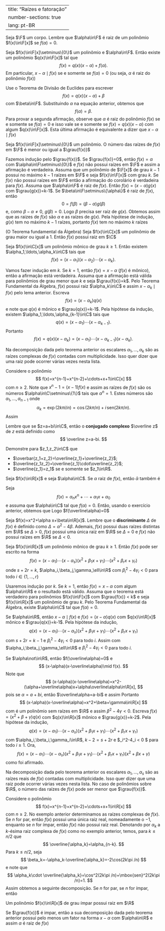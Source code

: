 

---
title: "Raízes e fatoração"
number-sections: true
lang: pt-BR
---

Seja $\F$ um corpo. Lembre que $\alpha\in\F$ é raiz de um polinômio $f(x)\in\F[x]$ se $f(\alpha)=0$.

:::{#lem-}
Seja $f(x)\in\F[x]\setminus\{0\}$ um polinômio e $\alpha\in\F$. Então existe um polinômio $q(x)\in\F[x]$ tal que
$$
f(x)=q(x)(x-\alpha)+f(\alpha).
$$
Em particular, $x-\alpha\mid f(x)$ se e somente se $f(\alpha)=0$ (ou seja, $\alpha$ é raiz do polinômio $f(x)$)
:::


:::{.proof}
Use o Teorema de Divisão de Euclides para escrever
$$
f(x)=q(x)(x-\alpha)+\beta
$$
com $\beta\in\F$. Substituindo $\alpha$ na equação anterior, obtemos que
$$
f(\alpha)=\beta.
$$
Para provar a segunda afirmação, observe que $\alpha$ é raiz do polinômio $f(x)$ se e somente se $f(\alpha)=0$ e isso vale se e somente se $f(x)=q(x)(x-\alpha)$ com algum $q(x)\in\F[x]$. Esta última afirmação é equivalente a dizer que $x-\alpha\mid f(x)$
:::


:::{#cor-}
Seja $f(x)\in\F[x]\setminus\{0\}$ um polinômio. O número das raízes de $f(x)$ em $\F$ é menor ou igual a $\grau{f(x)}$
:::


:::{.proof}
Fazemos indução pelo $\grau{f(x)}$. Se $\grau{f(x)}=0$, então $f(x)=\alpha$ com $\alpha\in\F\setminus\{0\}$ e $f(x)$ não possui raízes em $\F$ e assim a afirmação é verdadeira. Assuma que um polinômio de $\F[x]$ de grau $k-1$ possui no máximo $k-1$ raízes em $\F$ e seja $f(x)\in\F[x]$ com grau $k$. Se $f(x)$ não possui raízes em $\F$ então a afirmação do corolário é verdadeira para $f(x)$. Assuma que $\alpha\in\F$ é raiz de $f(x)$. Então $f(x)=(x-\alpha)g(x)$ com $\grau{g(x)}=k-1$. Se $\beta\in\F\setminus\{\alpha\}$ é raiz de $f(x)$, então
$$
0=f(\beta)=(\beta-\alpha)g(\beta)
$$
e, como $\beta-\alpha\neq 0$, $g(\beta)=0$. Logo $\beta$ precisa ser raiz de $g(x)$. Obtemos assim que as raizes de $f(x)$ são $\alpha$ e as raízes de $g(x)$. Pela hipótese de indução, $g(x)$ tem no máximo $k-1$ raízes, portanto $f(x)$ tem no máximo $k$ raízes
:::


:::{#thm-}
 (O Teorema fundamental da Álgebra)
Seja $f(x)\in\C[x]$ um polinômio de grau maior ou igual a $1$. Então $f(x)$ possui raiz em $\C$
:::


:::{#thm-}
Seja $f(x)\in\C[x]$ um polinômio mônico de grau $k\geq 1$. Então existem $\alpha_1,\ldots,\alpha_k\in\C$ tais que
$$
f(x)=(x-\alpha_1)(x-\alpha_2)\cdots(x-\alpha_k).
$$
:::


:::{.proof}
Vamos fazer indução em $k$. Se $k=1$, então $f(x)=x-\alpha$ ($f(x)$ é mônico), então a afirmação está verdadeira. Assuma que a afirmação está válida para polinômios de grau menor que $k$ e seja $\grau{f(x)}=k$. Pelo Teorema Fundamental da Álgebra, $f(x)$ possui raiz $\alpha_k\in\C$ e assim $x-\alpha_k\mid f(x)$ pelo lema anterior. Escreva
$$
f(x)=(x-\alpha_k)q(x)
$$
e note que $q(x)$ é mônico e $\grau{q(x)}=k-1$. Pela hipótese da indução, existem $\alpha_1,\ldots,\alpha_{k-1}\in\C$ tais que
$$
q(x)=(x-\alpha_1)\cdots (x-\alpha_{k-1}).
$$
Portanto
$$
f(x)=q(x)(x-\alpha_k)=(x-\alpha_1)\cdots(x-\alpha_{k-1})(x-\alpha_k).
$$
:::

Na decomposição dada pelo teorema anterior os escalares $\alpha_1,\ldots,\alpha_k$ são as raízes complexas de $f(x)$ contadas com multiplicidade. Isso quer dizer que uma raiz pode ocorrer várias vezes nesta lista.

:::{#exm-}
Considere o polinômio
$$
f(x)=x^{n-1}+x^{n-2}+\cdots+x+1\in\C[x]
$$
com $n\geq 2$. Note que $x^n-1=(x-1)f(x)$ e assim as raízes de  $f(x)$ são os números $\alpha\in\C\setminus\{1\}$ tais que $\alpha^n=1$. Estes números são $\alpha_1,\ldots,\alpha_{n-1}$ onde
$$
\alpha_k=\exp(2k\pi i/n)=\cos(2k\pi/n)+i\,\mbox{sen}(2k\pi/n).
$$
Assim
\begin{align*}
f(x)&=x^{n-1}+x^{n-2}+\cdots+x+1\\
&=\prod_{k=1}^{n-1}(x-\alpha_k)\\
&=\prod_{k=1}^{n-1}(x-\exp(2k\pi i/n))\\
&=\prod_{k=1}^{n-1}(x-\cos(2k\pi/n)-i\,\mbox{sen}(2k\pi/n))
\end{align*}
:::

Lembre que se $z=a+bi\in\C$, então o **conjugado complexo** $\overline z$ de $z$ está definido como
$$
\overline z=a-bi.
$$

:::{#exr-}
Demonstre para $z_1,z_2\in\C$ que


-  $\overbar{z_1+z_2}=\overline{z_1}+\overline{z_2}$;
-  $\overline{z_1z_2}=\overline{z_1}\cdot\overline{z_2}$;
-  $\overline{z_1}=z_1$ se e somente se $z_1\in\R$.

:::


:::{#lem-comp-conj-root}
Seja $f(x)\in\R[x]$ e seja $\alpha\in\C$. Se $\alpha$ raiz de $f(x)$, então $\bar\alpha$ também é
:::


:::{.proof}
Seja
$$
f(x)=\alpha_nx^n+\cdots+\alpha_1x+\alpha_0
$$
e assuma que $\alpha\in\C$ tal que $f(\alpha)=0$. Então, usando o exercício anterior, obtemos que
\begin{align*}
0&=\overline 0=\overline{f(\alpha)}=\overline{\alpha_n\alpha^n+\cdots+\alpha_1\alpha+\alpha_0}\\&=
\alpha_n\overline \alpha^n+\cdots+\alpha_1\overline \alpha+\alpha_0.
\end{align*}
Logo $f(\overline\alpha)=0$
:::

Seja $f(x)=x^2+\alpha x+\beta\in\R[x]$. Lembre que o **discriminante** $\Delta$ de $f(x)$ é definido como $\Delta=\alpha^2-4\beta$. Ademais,  $f(x)$ possui duas raízes distintas em $\R$ se $\Delta >  0$, $f(x)$ possui uma única raiz em $\R$ se $\Delta=0$ e $f(x)$ não possui raízes em $\R$ se $\Delta < 0$.

:::{#thm-}
Seja $f(x)\in\R[x]$ um polinômio mônico de grau $k\geq 1$.  Então $f(x)$ pode ser escrito na forma
$$
f(x)=(x-\alpha_1)\cdots (x-\alpha_s)(x^2+\beta_1x+\gamma_1)\cdots (x^2+\beta_rx+\gamma_r)
$$
onde $s+2r=k$, $\alpha_i,\beta_j,\gamma_\ell\in\R$ com $\beta_i^2-4\gamma_i < 0$ para todo $i\in\{1,\ldots,r\}$
:::


:::{.proof}
Usaremos indução por $k$. Se $k=1$, então $f(x)=x-\alpha$ com algum $\alpha\in\R$ e o resultado está válido.
Assuma que o teorema está verdadeiro para polinômios $f(x)\in\F[x]$ com  $\grau{f(x)} < k$ e seja $f(x)\in\R[x]$ um polinômio de grau $k$. Pelo Teorema Fundamental da Álgebra, existe $\alpha\in\C$ tal que $f(\alpha)=0$.

Se $\alpha\in\R$, então $x-\alpha\mid f(x)$ e $f(x)=(x-\alpha)q(x)$ com $q(x)\in\R[x]$ mônico e $\grau{q(x)}=k-1$. Pela hipótese da indução,
$$
q(x)=(x-\alpha_1)\cdots (x-\alpha_s)(x^2+\beta_1x+\gamma_1)\cdots (x^2+\beta_rx+\gamma_r)
$$
com $s+2r=k-1$ e $\beta_i^2-4\gamma_i < 0$ para todo $i$.
Assim
\begin{align*}
f(x)&=(x-\alpha)q(x)\\&=(x-\alpha)(x-\alpha_1)\cdots(x-\alpha_s)(x^2+\beta_1x+\gamma_1)\cdots (x^2+\beta_rx+\gamma_r).
\end{align*}
com $\alpha_i,\beta_j,\gamma_\ell\in\R$ e $\beta_i^2-4\gamma_i < 0$ para todo $i$.

Se $\alpha\not\in\R$, então $f(\overline\alpha)=0$ e
$$
(x-\alpha)(x-\overline\alpha)\mid f(x).
$$
Note que
$$
(x-\alpha)(x-\overline\alpha)=x^2-(\alpha+\overline\alpha)x+\alpha\overline\alpha\in\R[x],
$$
pois se $\alpha=a+bi$, então $\overline\alpha=a-bi$ e assim
\begin{align*}
\alpha+\overline\alpha&=2a\in\R\\
\alpha\overline\alpha&=a^2+b^2\in\R.
\end{align*}
Portanto
$$
(x-\alpha)(x-\overline\alpha)=x^2+\beta+\gamma\in\R[x]
$$
com
\begin{align*}
\beta&=-\alpha-\overline{\alpha}=-2a; \\
\gamma&=\alpha\cdot\overline{\alpha}=a^2+b^2
\end{align*}
é um polinômio sem raízes em $\R$ e assim $\beta^2-4\gamma < 0$.
Escreva $f(x)=(x^2+\beta+\gamma)q(x)$ com $q(x)\in\R[x]$ mônico e $\grau{g(x)}=k-2$. Pela hipótese da indução,
$$
q(x)=(x-\alpha_1)\cdots (x-\alpha_s)(x^2+\beta_1x+\gamma_1)\cdots (x^2+\beta_rx+\gamma_r)
$$
com $\alpha_i,\beta_i,\gamma_i\in\R$, $k-2=s+2r$ e $\beta_i^2-4\gamma_i < 0 $ para todo $i\geq 1$. Ora,
$$
f(x)=(x-\alpha_1)\cdots (x-\alpha_s)(x^2+\beta_1x+\gamma_1)\cdots (x^2+\beta_rx+\gamma_r)(x^2+\beta x+\gamma)
$$
como foi afirmado.

:::

Na decomposição dada pelo teorema anterior os escalares $\alpha_1,\ldots,\alpha_s$ são as raízes reais de $f(x)$ contadas com multiplicidade. Isso quer dizer que uma raiz pode ocorrer várias vezes nesta lista. No caso de polinômios sobre $\R$, o número das raízes de $f(x)$ pode ser menor que $\grau{f(x)}$.

:::{#exm-}
Considere o polinômio
$$
f(x)=x^{n-1}+x^{n-2}+\cdots+x+1\in\R[x]
$$
com $n\geq 2$. No exemplo anterior determinamos as raízes complexas de $f(x)$. Se $n$ for par, então $f(x)$ possui uma única raiz real, nomeadamente o $-1$, enquanto se $n$ for ímpar, então $f(x)$ não possui raiz real. Denotando por $\alpha_k$ a $k$-ésima raiz complexa de $f(x)$ como no exemplo anterior, temos, para $k\leq n/2$ que
$$
\overline{\alpha_k}=\alpha_{n-k}.
$$
Para $k\leq n/2$, seja
$$
\beta_k=-\alpha_k-\overline{\alpha_k}=-2\cos(2k\pi /n)
$$
e note que
$$
\alpha_k\cdot \overline{\alpha_k}=\cos^2(2k\pi /n)+\mbox{sen}^2(2k\pi /n)=1.
$$
Assim obtemos a seguinte decomposição. Se $n$ for par,
\begin{align*}
f(x)&=(x+1)\prod_{k=1}^{(n-2)/2}(x^2+\beta_kx+1)\\&=(x+1)\prod_{i=1}^{(n-2)/2}(x^2-2\cos(2k\pi/n)x+1);
\end{align*}
se $n$ for ímpar, então
\begin{align*}
f(x)&=\prod_{k=1}^{(n-1)/2}(x^2+\beta_kx+1)\\&=\prod_{i=1}^{(n-1)/2}(x^2-2\cos(2k\pi/n)x+1).
\end{align*}
:::


:::{#cor-}
Um polinômio $f(x)\in\R[x]$ de grau ímpar possui raiz em $\R$
:::


:::{.proof}
Se $\grau{f(x)}$ é impar, então a sua decomposição dada pelo teorema anterior possui pelo menos um fator na forma $x-\alpha$ com $\alpha\in\R$ e assim $\alpha$ é raiz de $f(x)$
:::

